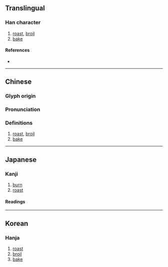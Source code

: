 {{also|炮}}
{{character info}}
==Translingual==

===Han character===
{{Han char|rn=86|rad=火|as=05|sn=9|four=27337|canj=PUF|ids=⿱包灬}}

# [[roast]], [[broil]]
# [[bake]]

====References====
* {{Han ref|kx=0668.270|dkj=18955|dj=1078.020|hdz=32198.100|uh=70B0|ud=28848|bh=CFB2|bd=53170}}

----

==Chinese==
{{zh-forms}}

===Glyph origin===
{{Han etym}}

===Pronunciation===
{{zh-pron
|m=páo
|c=paau4
|mn=pâu/phàu/pû
|mc=y
|oc=y
|cat=v
}}

===Definitions===
{{zh-hanzi}}

# [[roast]], [[broil]]
# [[bake]]

----

==Japanese==

===Kanji===
{{ja-kanji|grade=|rs=火05}}

# [[burn]]
# [[roast]]

====Readings====
{{ja-readings|on=[[ほう]] (hō), [[びょう]] (byō), [[ふう]] (hū), [[ふ]] (fu)|kun=}}

----

==Korean==

===Hanja===
{{ko-hanja|hangeul=포|eumhun=}}

# [[roast]]
# [[broil]]
# [[bake]]